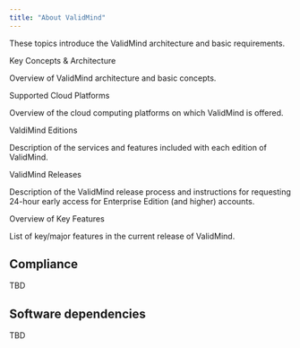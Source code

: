 ```yaml
---
title: "About ValidMind"
---
```


These topics introduce the ValidMind architecture and basic requirements.

Key Concepts & Architecture

Overview of ValidMind architecture and basic concepts.

Supported Cloud Platforms

Overview of the cloud computing platforms on which ValidMind is offered.

ValdiMind Editions

Description of the services and features included with each edition of ValidMind.

ValidMind Releases

Description of the ValidMind release process and instructions for requesting 24-hour early access for Enterprise Edition (and higher) accounts.

Overview of Key Features

List of key/major features in the current release of ValidMind.


## Compliance

TBD

## Software dependencies

TBD
